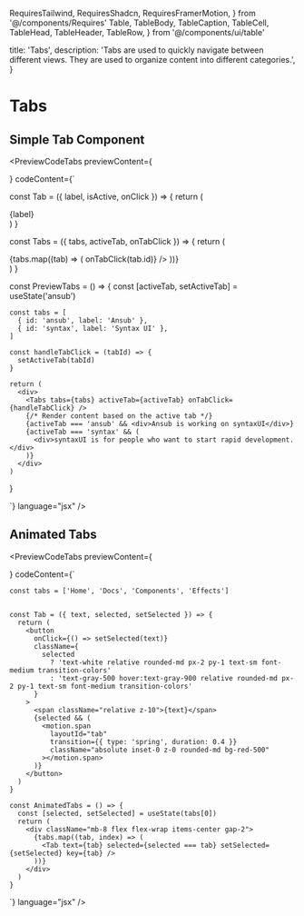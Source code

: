   RequiresTailwind,
  RequiresShadcn,
  RequiresFramerMotion,
} from '@/components/Requires'
  Table,
  TableBody,
  TableCaption,
  TableCell,
  TableHead,
  TableHeader,
  TableRow,
} from '@/components/ui/table'

  title: 'Tabs',
  description:
    'Tabs are used to quickly navigate between different views. They are used to organize content into different categories.',
}

# Tabs

## Simple Tab Component

<PreviewCodeTabs
  previewContent={
     <div className="max-w-md w-full">
      <PreviewTabs/>
    </div>
  }
codeContent={`

const Tab = ({ label, isActive, onClick }) => {
return (

<div
  className={
    isActive
      ? 'text-decoration-none mx-2 justify-start rounded-t-md border-b-[3px] border-orange-500 bg-white px-2 py-2 pb-2 text-sm font-medium font-semibold hover:bg-orange-100'
      : 'text-decoration-none mx-2 cursor-pointer justify-start rounded-t-md px-2 py-2 text-sm font-medium hover:bg-orange-100 hover:bg-transparent'
  }
  onClick={onClick}
>
  {label}
</div>
) }

const Tabs = ({ tabs, activeTab, onTabClick }) => {
return (

<div className="flex w-full">
  {tabs.map((tab) => (
    <Tab
      key={tab.id}
      label={tab.label}
      isActive={activeTab === tab.id}
      onClick={() => onTabClick(tab.id)}
    />
  ))}
</div>
) }

const PreviewTabs = () => {
const [activeTab, setActiveTab] = useState('ansub')

    const tabs = [
      { id: 'ansub', label: 'Ansub' },
      { id: 'syntax', label: 'Syntax UI' },
    ]

    const handleTabClick = (tabId) => {
      setActiveTab(tabId)
    }

    return (
      <div>
        <Tabs tabs={tabs} activeTab={activeTab} onTabClick={handleTabClick} />
        {/* Render content based on the active tab */}
        {activeTab === 'ansub' && <div>Ansub is working on syntaxUI</div>}
        {activeTab === 'syntax' && (
          <div>syntaxUI is for people who want to start rapid development.</div>
        )}
      </div>
    )

}

`}
language="jsx"
/>

## Animated Tabs

<PreviewCodeTabs
  previewContent={
    <div className="w-full">
      <AnimatedTabs />
    </div>
  }
  codeContent={`

    const tabs = ['Home', 'Docs', 'Components', 'Effects']


    const Tab = ({ text, selected, setSelected }) => {
      return (
        <button
          onClick={() => setSelected(text)}
          className={
            selected
              ? 'text-white relative rounded-md px-2 py-1 text-sm font-medium transition-colors'
              : 'text-gray-500 hover:text-gray-900 relative rounded-md px-2 py-1 text-sm font-medium transition-colors'
          }
        >
          <span className="relative z-10">{text}</span>
          {selected && (
            <motion.span
              layoutId="tab"
              transition={{ type: 'spring', duration: 0.4 }}
              className="absolute inset-0 z-0 rounded-md bg-red-500"
            ></motion.span>
          )}
        </button>
      )
    }

    const AnimatedTabs = () => {
      const [selected, setSelected] = useState(tabs[0])
      return (
        <div className="mb-8 flex flex-wrap items-center gap-2">
          {tabs.map((tab, index) => (
            <Tab text={tab} selected={selected === tab} setSelected={setSelected} key={tab} />
          ))}
        </div>
      )
    }


`}
language="jsx"
/>
